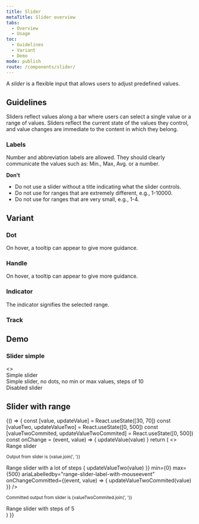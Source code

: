 ```yaml
---
title: Slider
metaTitle: Slider overview
tabs:
  - Overview
  - Usage
toc:
  - Guidelines
  - Variant
  - Demo
mode: publish
route: /components/slider/
---
```



A _slider_ is a flexible input that allows users to adjust predefined values.

<!--One to two sentences as an introduction to the component-->

## Guidelines

<!--List how to use it, sizes, widths, grid interactions, color allowances -->

Sliders reflect values along a bar where users can select a single value or a range of values. Sliders reflect the current state of the values they control, and value changes are immediate to the content in which they belong.

### Labels

Number and abbreviation labels are allowed. They should clearly communicate the values such as: Min., Max, Avg. or a number.

**Don't**

<!--Bullet point list if needed -->

- Do not use a slider without a title indicating what the slider controls.
- Do not use for ranges that are extremely different, e.g., 1-10000.
- Do not use for ranges that are very small, e.g., 1-4.

## Variant

<!--One ### heading per frame in Figma, explaining each component in that frame. One 'content' section per variation if needed -->

### Dot

On hover, a tooltip can appear to give more guidance.

<FigmaImage
  url="https://www.figma.com/file/0bGXR2sCwMVSDNyyzu5BXrO5/UI%E2%80%94User-Interface?node-id=17490%3A95"
  alt="Figma design of slider dot"
/>

### Handle

On hover, a tooltip can appear to give more guidance.

<FigmaImage
  url="https://www.figma.com/file/0bGXR2sCwMVSDNyyzu5BXrO5/UI%E2%80%94User-Interface?node-id=17490%3A95"
  alt="Figma design of slider handle"
/>

### Indicator

The indicator signifies the selected range.

<FigmaImage
  url="https://www.figma.com/file/0bGXR2sCwMVSDNyyzu5BXrO5/UI%E2%80%94User-Interface?node-id=17490%3A95"
  alt="Figma design of slider indicator"
/>

### Track

<FigmaImage
  url="https://www.figma.com/file/0bGXR2sCwMVSDNyyzu5BXrO5/UI%E2%80%94User-Interface?node-id=17490%3A95"
  alt="Figma design of slider track"
/>

## Demo

### Slider simple

<Playground>
  <>
    <div>
      <span id="simple-slider">Simple slider</span>
      <Slider value={4} min={0} max={10} ariaLabelledby="simple-slider" />
    </div>
    <div style={{ marginTop: '2rem' }}>
      <span id="even-simpler-slider">
        Simple slider, no dots, no min or max values, steps of 10
      </span>
      <Slider
        ariaLabelledby="even-simpler-slider"
        value={50}
        min={0}
        max={100}
        step={10}
        minMaxDots={false}
        minMaxValues={false}
      />
    </div>
    <div style={{ marginTop: '2rem' }}>
      <label id="disabled-slider">Disabled slider</label>
      <Slider value={50} disabled={true} ariaLabelledby="disabled-slider" />
    </div>
  </>
</Playground>

## Slider with range

<Playground>
  {() => {
    const [value, updateValue] = React.useState([30, 70])
    const [valueTwo, updateValueTwo] = React.useState([0, 500])
    const [valueTwoCommited, updateValueTwoCommited] = React.useState([0, 500])
    const onChange = (event, value) => {
      updateValue(value)
    }
    return (
      <>
        <div>
          <span id="range-slider-label">Range slider</span>
          <Slider
            value={value}
            onChange={onChange}
            ariaLabelledby="range-slider-label"
          />
          <p style={{ marginTop: '1.5rem' }}>
            <small>Output from slider is {value.join(', ')}</small>
          </p>
        </div>
        <div style={{ marginTop: '2rem' }}>
          <span id="range-slider-label-with-mouseevent">
            Range slider with a lot of steps
          </span>
          <Slider
            value={valueTwo}
            onChange={(event, value) => {
              updateValueTwo(value)
            }}
            min={0}
            max={500}
            ariaLabelledby="range-slider-label-with-mouseevent"
            onChangeCommitted={(event, value) => {
              updateValueTwoCommited(value)
            }}
          />
          <p style={{ marginTop: '1.5rem' }}>
            <small>
              Committed output from slider is {valueTwoCommited.join(', ')}
            </small>
          </p>
        </div>
        <div style={{ marginTop: '2rem' }}>
          <span id="large-step-range-slider">Range slider with steps of 5</span>
          <Slider
            ariaLabelledby="large-step-range-slider"
            step={5}
            min={30}
            minMaxDots={false}
            value={[40, 60]}
          />
        </div>
      </>
    )
  }}
</Playground>
